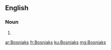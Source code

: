 ==English==

===Noun===
{{head|en|noun plural form}}

# {{plural of|Bosniak|lang=en}}

[[ar:Bosniaks]]
[[fr:Bosniaks]]
[[ku:Bosniaks]]
[[mg:Bosniaks]]